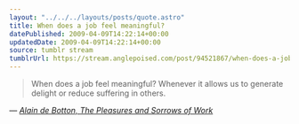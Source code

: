```yaml
---
layout: "../../../layouts/posts/quote.astro"
title: When does a job feel meaningful?
datePublished: 2009-04-09T14:22:14+00:00
updatedDate: 2009-04-09T14:22:14+00:00
source: tumblr stream
tumblrUrl: https://stream.anglepoised.com/post/94521867/when-does-a-job-feel-meaningful-whenever-it
---
```


> When does a job feel meaningful? Whenever it allows us to generate delight or reduce suffering in others.

— <cite>[Alain de Botton, _The Pleasures and Sorrows of Work_](https://www.theguardian.com/books/2009/apr/04/pleasures-sorrows-work-alain-botton)</cite>
